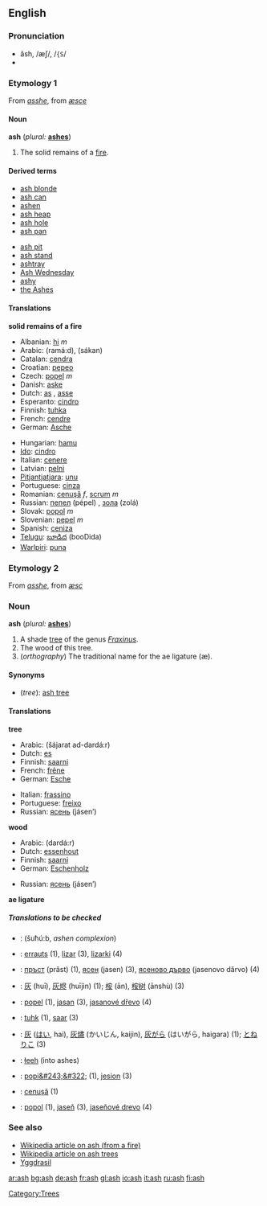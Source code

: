 {{see|Ash}}
==English==

===Pronunciation===
*ăsh, /æʃ/, /<tt>{S</tt>/
*{{audio|en-us-ash.ogg|Audio (US)}}

===Etymology 1===
From {{ME.}} ''[[asshe]]'', from {{OE.}} ''[[æsce]]''

====Noun====
'''ash''' (''plural:'' '''[[ashes]]''')

#The solid remains of a [[fire]].

====Derived terms====
{{top2}}
*[[ash blonde]]
*[[ash can]]
*[[ashen]]<!--belongs on the page for "ashen": Polish-popiół-->
*[[ash heap]]
*[[ash hole]]
*[[ash pan]]
{{mid2}}
*[[ash pit]]
*[[ash stand]]
*[[ashtray]]
*[[Ash Wednesday]]
*[[ashy]]
*[[the Ashes]]<!--in cricket-->
{{bottom}}

====Translations====
'''solid remains of a fire'''
{{top}}
*Albanian: [[hi]] ''m''
*Arabic: {{ARchar|[[رماد]]}} (ramá:d), {{ARchar|[[سكن]]}} (sákan)
*Catalan: [[cendra]] {{f}}
*Croatian: [[pepeo]] {{m}}
*Czech: [[popel]] ''m''
*Danish: [[aske]]
*Dutch: [[as#Dutch|as]] {{f}}, [[asse#Dutch|asse]] {{f}}
*Esperanto: [[cindro]]
*Finnish: [[tuhka]]
*French: [[cendre]] {{m}}
*German: [[Asche]] {{f}}
{{mid}}
*Hungarian: [[hamu]]
*[[Ido]]: [[cindro]]
*Italian: [[cenere]] {{f}}
*Latvian: [[pelni]] {{m}} {{p}}
*[[Pitjantjatjara]]: [[unu]]
*Portuguese: [[cinza]] {{f}}
*Romanian: [[cenuşă]] ''f'', [[scrum]] ''m''
*Russian: [[пепел]] (pépel) {{m}}, [[зола]] (zolá) {{f}}
*Slovak: [[popol]] ''m''
*Slovenian: [[pepel]] ''m''
*Spanish: [[ceniza]] {{f}}
*[[Telugu]]: [[బూడిద]] (booDida)
*[[Warlpiri]]: [[puna]]
{{bottom}}

===Etymology 2===
From {{ME.}} ''[[asshe]]'', from {{OE.}} ''[[æsc]]''

===Noun===
'''ash''' (''plural:'' '''[[ashes]]''')
#A shade [[tree]] of the genus ''[[Fraxinus]]''.
#The wood of this tree.
#(''orthography'') The traditional name for the ae ligature (æ).

====Synonyms====
*(''tree''): [[ash tree]]

====Translations====
'''tree'''
{{top}}
*Arabic: {{ARchar|[[شجرة الدردار]]}} (šájarat ad-dardá:r) {{f}}
*Dutch: [[es#Dutch|es]] {{m}}
*Finnish: [[saarni]]
*French: [[frêne]] {{m}}
*German: [[Esche]] {{f}}
{{mid}}
*Italian: [[frassino]] {{m}}
*Portuguese: [[freixo]] {{m}}
*Russian: [[ясень]] (jásen’) {{m}}
{{bottom}}

'''wood'''
{{top}}
*Arabic: {{ARchar|[[دردار]]}} (dardá:r) {{m}}
*Dutch: [[essenhout]] {{n}}
*Finnish: [[saarni]]
*German: [[Eschenholz]] {{n}}
{{mid}}
*Russian: [[ясень]] (jásen’) {{m}}
{{bottom}}

'''ae ligature'''
{{top}}
{{mid}}
{{bottom}}

=====Translations to be checked=====
<!--remove this section when all translations have been put into the appropriate table(s)-->
{{checktrans}}

*{{ttbc|Arabic}}: {{ARchar|[[شحوب]]}} (šuħú:b, ''ashen complexion'')
*{{ttbc|Basque}}: [[errauts]] (1), [[lizar]] (3), [[lizarki]] (4)
*{{ttbc|Bulgarian}}: [[пръст]] (prǎst) {{f}} (1), [[ясен]] (jasen) {{m}} (3), [[ясеново дърво]] (jasenovo dǎrvo) {{n}} (4)
*{{ttbc|Chinese}}: [[灰]] (huī), [[灰烬]] (huījìn) (1); [[桉]] (ān), [[桉树]] (ānshù) (3)
*{{ttbc|Czech}}: [[popel]] {{m}} (1), [[jasan]] {{m}} (3), [[jasanové dřevo]] {{n}} (4)
*{{ttbc|Estonian}}: [[tuhk]] (1), [[saar#Estonian|saar]] (3)
*{{ttbc|Japanese}}: [[灰]] ([[はい]], hai), [[灰燼]] (かいじん, kaijin), [[灰がら]] (はいがら, haigara) (1); [[とねりこ]] (3)
*{{ttbc|Navajo}}: [[łeeh]] (into ashes)
*{{ttbc|Polish}}: [[popi&#243;&#322;]] {{m}} (1), [[jesion]] {{m}} (3)
*{{ttbc|Romanian}}: [[cenuşă]] {{f}} (1)
*{{ttbc|Slovak}}: [[popol]] {{m}} (1), [[jaseň]] {{m}} (3),  [[jaseňové drevo]] {{n}} (4)

===See also===
*[[w:ash|Wikipedia article on ash (from a fire)]]
*[[w:ash tree|Wikipedia article on ash trees]]
*[[Yggdrasil]]

[[Category:Trees]]

[[ar:ash]]
[[bg:ash]]
[[de:ash]]
[[fr:ash]]
[[gl:ash]]
[[io:ash]]
[[it:ash]]
[[ru:ash]]
[[fi:ash]]